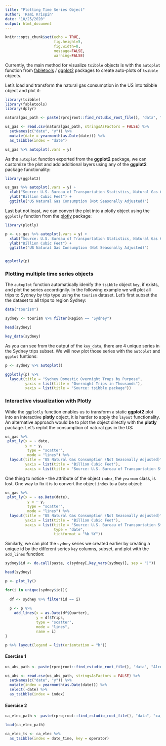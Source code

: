 ```yaml
---
title: "Plotting Time Series Object"
author: 'Rami Krispin'
date: "10/25/2020"
output: html_document
---
```


```r
knitr::opts_chunk$set(echo = TRUE,
                      fig.height=5, 
                      fig.width=8, 
                      message=FALSE, 
                      warning=FALSE)
```


Currently, the main method for visualize `tsibble` objects is with the `autoplot` function from [fabletools](https://fabletools.tidyverts.org/) / [ggplot2](https://ggplot2.tidyverse.org/reference/index.html) packages to create auto-plots of `tsibble` objects.

Let's load and transform the natural gas consumption in the US into tsibble object and plot it:

```r
library(tsibble)
library(fabletools)
library(dplyr)

naturalgas_path <- paste(rprojroot::find_rstudio_root_file(), "data", "NATURALGAS.csv", sep = "/")

us_gas <- read.csv(naturalgas_path, stringsAsFactors = FALSE) %>%
  setNames(c("date", "y")) %>%
  mutate(date = yearmonth(as.Date(date))) %>%
  as_tsibble(index = "date")

us_gas %>% autoplot(.vars = y) 
```


As the `autoplot` function exported from the **ggplot2** package, we can customize the plot and add additional layers using any of the **ggplot2**  package functionality: 

```r
library(ggplot2)

us_gas %>% autoplot(.vars = y) + 
  xlab("Source: U.S. Bureau of Transportation Statistics, Natural Gas Consumption [NATURALGAS]") + 
  ylab("Billion Cubic Feet") + 
  ggtitle("US Natural Gas Consumption (Not Seasonally Adjusted)")
```

Last but not least, we can convert the plot into a plotly object using the `ggplotly` function from the [plotly](https://plotly.com/r/) package: 

```r
library(plotly)

p <- us_gas %>% autoplot(.vars = y) + 
  xlab("Source: U.S. Bureau of Transportation Statistics, Natural Gas Consumption [NATURALGAS]") + 
  ylab("Billion Cubic Feet") + 
  ggtitle("US Natural Gas Consumption (Not Seasonally Adjusted)")


ggplotly(p)
```


### Plotting multiple time series objects

The `autoplot` function automatically idenify the `tsibble` object `key`, if exists, and plot the series accordignlly. In the following example we will plot all trips to Sydney by trip type using the `tourism` dataset. Let's first subset the the dataset to all trips to region Sydney:

```r
data("tourism")

sydney <- tourism %>% filter(Region == "Sydney")

head(sydney)

key_data(sydney)
```

As you can see from the output of the `key_data`, there are 4 unique series in the Sydney trips subset. We will now plot those series with the `autoplot` and `ggplot` funtions:

```r
p <- sydney %>% autoplot()

ggplotly(p) %>%
  layout(title = "Sydney Domestic Overnight Trups by Purpose",
         yaxis = list(title = "Overnight Trips in Thousands"),
         xaxis = list(title = "Source: tsibble package"))
```


### Interactive visualization with Plotly

While the `ggplotly` function enables us to transform a static **ggplot2** plot into an interactive **plotly** object, it is harder to apply the `layout` functionality. An alternative approach would be to plot the object directly with the **plotly** package. Let's replot the consumption of natural gas in the US: 

```r
us_gas %>%
 plot_ly(x = ~ date,
         y = ~ y,
          type = "scatter",
          mode = "lines") %>%
  layout(title = "US Natural Gas Consumption (Not Seasonally Adjusted)",
         yaxis = list(title = "Billion Cubic Feet"),
         xaxis = list(title = "Source: U.S. Bureau of Transportation Statistics, Natural Gas Consumption [NATURALGAS]"))
```

One thing to notice - the attribute of the object `index`, the `yearmon` class, is lost. One way to fix it is to convert the object `index` to a `Date` object:

```r
us_gas %>%
 plot_ly(x = ~ as.Date(date),
          y = ~ y,
          type = "scatter",
          mode = "lines") %>%
  layout(title = "US Natural Gas Consumption (Not Seasonally Adjusted)",
         yaxis = list(title = "Billion Cubic Feet"),
         xaxis = list(title = "Source: U.S. Bureau of Transportation Statistics, Natural Gas Consumption [NATURALGAS]",
                      type = "date",
                      tickformat = "%b %Y"))
```

Similarly, we can plot the `sydney` series we created earlier by creating a unique id by the different series `key` columns, subset, and plot with the `add_lines` function:

```r
sydney$id <- do.call(paste, c(sydney[,key_vars(sydney)], sep = "|"))

head(sydney)

p <- plot_ly()

for(i in unique(sydney$id)){
  
  df <- sydney %>% filter(id == i) 
  
  p <- p %>%
    add_lines(x = as.Date(df$Quarter),
              y = df$Trips,
              type = "scatter",
              mode = "lines",
              name = i)
}

p %>% layout(legend = list(orientation = "h"))

```

#### Exercise 1

```r
us_abs_path <- paste(rprojroot::find_rstudio_root_file(), "data", "Alcoholic Beverages Sales.csv", sep = "/")

us_abs <- read.csv(us_abs_path, stringsAsFactors = FALSE) %>%
  setNames(c("date", "y")) %>%
  mutate(index = yearmonth(as.Date(date))) %>%
  select(-date) %>%
  as_tsibble(index = index)
```

#### Exercise 2

```r
ca_elec_path <- paste(rprojroot::find_rstudio_root_file(), "data", "ca_elec.rda", sep = "/")

load(ca_elec_path)

ca_elec_ts <- ca_elec %>%
  as_tsibble(index = date_time, key = operator)
```

